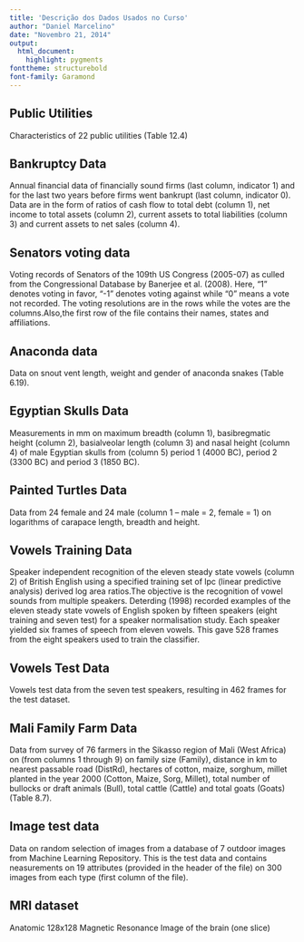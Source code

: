 ```yaml
---
title: 'Descrição dos Dados Usados no Curso'
author: "Daniel Marcelino"
date: "Novembro 21, 2014"
output:
  html_document:
    highlight: pygments
fonttheme: structurebold
font-family: Garamond
---
```


## Public Utilities
Characteristics of 22 public utilities (Table 12.4)

## Bankruptcy Data
  
Annual financial data of financially sound firms (last column, indicator 1) and for the last two years before firms went bankrupt (last column, indicator 0). Data are in the form of ratios of cash flow to total debt (column 1), net income to total assets (column 2), current assets to total liabilities (column 3) and current assets to net sales (column 4).

## Senators voting data 
Voting records of Senators of the 109th US Congress (2005-07) as culled from the Congressional Database by Banerjee et al. (2008). Here, "1" denotes voting in favor, "-1" denotes voting against while "0" means a vote not recorded. The voting resolutions are in the rows while the votes are the columns.Also,the first row of the file contains their names, states and affiliations.

## Anaconda data
Data on snout vent length, weight and gender of anaconda snakes (Table 6.19).

## Egyptian Skulls Data
Measurements in mm on maximum breadth (column 1), basibregmatic height (column 2), basialveolar length (column 3) and nasal height (column 4) of male Egyptian skulls from (column 5) period 1 (4000 BC), period 2 (3300 BC) and period 3 (1850 BC).


## Painted Turtles Data
Data from 24 female and 24 male (column 1 -- male = 2, female = 1) on logarithms of carapace length, breadth and height.

## Vowels Training Data
              
Speaker independent recognition of the eleven steady state vowels (column 2) of British English using a specified training set of lpc (linear predictive analysis) derived log area ratios.The objective is the recognition of vowel sounds from multiple speakers. Deterding (1998) recorded examples of the eleven steady state vowels of English spoken by fifteen speakers (eight training and seven test) for a speaker normalisation study. Each speaker yielded six frames of speech from eleven vowels. This gave 528 frames from the eight speakers used to train the classifier.

## Vowels Test Data
Vowels test data from the seven test speakers, resulting in 462 frames for the test dataset.

## Mali Family Farm Data
Data from survey of 76 farmers in the Sikasso region of Mali (West Africa) on (from columns 1 through 9) on family size (Family), distance in km to nearest passable road (DistRd), hectares of cotton, maize, sorghum, millet planted in the year 2000 (Cotton, Maize, Sorg, Millet), total number of bullocks or draft animals (Bull), total cattle (Cattle) and total goats (Goats) (Table 8.7).

## Image test data
Data on random selection of images from a database of 7 outdoor images from Machine Learning Repository. This is the test data and contains neasurements on 19 attributes (provided in the header of the file) on 300 images from each type (first column of the file).

## MRI dataset
Anatomic 128x128 Magnetic Resonance Image of the brain (one slice)
